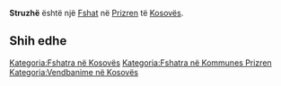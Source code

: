 {{Fshat në Kosovës
 | Emri                = Struzhë
| sqi_N_name = Struzhë
| sqi_N_FULL_NAME_RO = Struzhë
| sqi_N_FULL_NAME_ND_RO = Struzhe
| sqi_N_SORT_NAME_RG = STRUZHE
| sqi_N_FULL_NAME_RG = Struzhë
| sqi_N_FULL_NAME_ND_RG = Struzhe
| sqi_V_name = Strukë
| sqi_V_FULL_NAME_RO = Strukë Struzha
| sqi_V_FULL_NAME_ND_RO = Struke Struzha
| sqi_V_SORT_NAME_RG = STRUKE STRUZHA
| sqi_V_FULL_NAME_RG = Strukë Struzha
| sqi_V_FULL_NAME_ND_RG = Struke Struzha
| srp_N_name = Stružje
| srp_N_FULL_NAME_RO = Stružje
| srp_N_FULL_NAME_ND_RO = Struzje
| srp_N_SORT_NAME_RG = STRUZJE
| srp_N_FULL_NAME_RG = Stružje
| srp_N_FULL_NAME_ND_RG = Struzje
| srp_NS_name = Стружје
| srp_NS_FULL_NAME_RO = Стружје
| srp_NS_FULL_NAME_ND_RO = Стружје
| srp_NS_SORT_NAME_RG = СТРУЖЈЕ
| srp_NS_FULL_NAME_RG = Стружје
| srp_NS_FULL_NAME_ND_RG = Стружје

 | Emri (Rasa dhanore) = 
 | Figura              = 
 | Shteti              = Kosovo
 | Komuna              = Prizren
 | Kodi postar         = 
 | Sipërfaqja          = 

 | Popullsia           = 

 | Regj. i popullsisë  = 
 | Dend. e popullsisë  = 
 | Faqja zyrtare       = 
 <!--- Koordinatat ----> 
 | Gjerësia            = 42.145
 | Gjatësia            = 20.794167
 | Lartësia            = 
}}
'''Struzhë''' është një [[Fshat]] në [[Prizren]] të [[Kosovës]].

<!-- == Gjeografia == -->
<!-- == Historia == -->
<!-- == Demografia == -->
== Shih edhe ==
{{Komuna Prizren}}
{{Kosovo-Administrata-Cung}}

[[Kategoria:Fshatra në Kosovës]]
[[Kategoria:Fshatra në Kommunes Prizren]]
[[Kategoria:Vendbanime në Kosovës]]